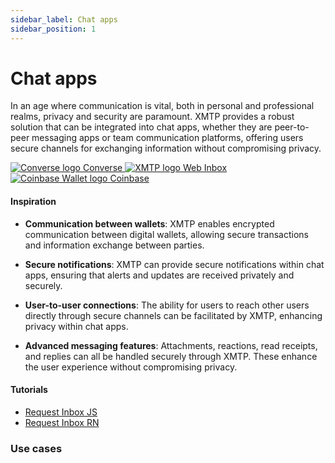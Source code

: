 ```yaml
---
sidebar_label: Chat apps
sidebar_position: 1
---
```



# Chat apps

In an age where communication is vital, both in personal and professional realms, privacy and security are paramount. XMTP provides a robust solution that can be integrated into chat apps, whether they are peer-to-peer messaging apps or team communication platforms, offering users secure channels for exchanging information without compromising privacy.

<div class="chain-list white">
  <a href="https://getconverse.app" class="chain-item">
    <img alt="Converse logo" src={converse} />
    <span>Converse</span>
  </a>
  <a href="https://xmtp.chat/" class="chain-item">
    <img alt="XMTP logo" src={webinbox} />
    <span>Web Inbox</span>
  </a>
  <a href="https://www.coinbase.com/wallet" class="chain-item">
    <img alt="Coinbase Wallet logo" src={cb} />
    <span>Coinbase</span>
  </a>
</div>

#### Inspiration

- **Communication between wallets**: XMTP enables encrypted communication between digital wallets, allowing secure transactions and information exchange between parties.

- **Secure notifications**: XMTP can provide secure notifications within chat apps, ensuring that alerts and updates are received privately and securely.

- **User-to-user connections**: The ability for users to reach other users directly through secure channels can be facilitated by XMTP, enhancing privacy within chat apps.

- **Advanced messaging features**: Attachments, reactions, read receipts, and replies can all be handled securely through XMTP. These enhance the user experience without compromising privacy.

#### Tutorials

- [Request Inbox JS](/docs/tutorials/portable-consent/request-inbox)
- [Request Inbox RN](/docs/tutorials/portable-consent/request-inbox-rn)

### Use cases


<Usecases />
